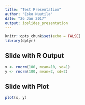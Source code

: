 ```yaml
---
title: "Test Presentation"
author: "Esko Nuutila"
date: "26 Jan 2017"
output: ioslides_presentation
---
```


```r
knitr::opts_chunk$set(echo = FALSE)
library(dplyr)
```

## Slide with R Output

```r
x <- rnorm(100, mean=10, sd=1)
y <- rnorm(100, mean=2, sd=2)
```

## Slide with Plot

```r
plot(x, y)
```

